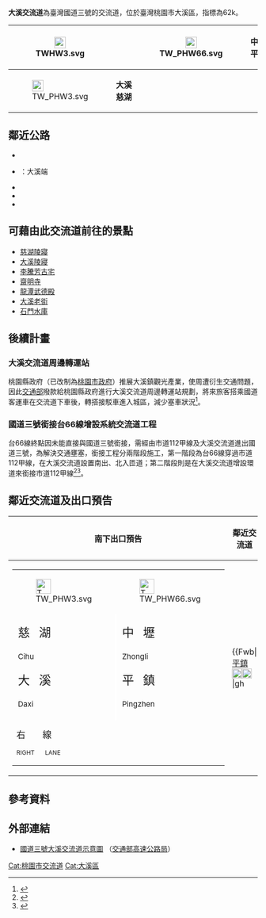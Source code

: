 {{Distinguish|大溪系統交流道}}
{{coord|24.891907|N|121.264368|E|display=title}}
{{Infobox Taiwan Highway IC
| name = 大溪交流道
| name_en = Daxi Interchange
| rd_type = NH
| rd_number = 3
| exit = 62
| exit_name = 大溪
| location = [[臺灣|臺灣]][[桃園市|桃園市]][[大溪區|大溪區]]
| connect = {{Jct|country=TWN|CH|112a}}
| goto = 
 {{Plainlist|
* 大溪區
* [[平鎮區|平鎮區]]
* [[中壢區|中壢區]]
* [[慈湖_(桃園市)|慈湖]]
* [[File:TW_PHW66.svg|20px]][[大溪端|大溪端]]
 }}
| class = 部分苜蓿葉A4型
| time = 1993年7月12日
}}
'''大溪交流道'''為臺灣國道三號的交流道，位於臺灣桃園市大溪區，指標為62k。
{|class="wikitable" style="text-align:center"
! rowspan="2" | [[File:TWHW3.svg|23px]]
| rowspan="2" | {{Taiwan Highway IC|62|大溪}}  
| [[File:TW_PHW66.svg|23px]]
| '''中壢　平鎮'''
|-
| [[File:TW_PHW3.svg|23px]]
| '''大溪　慈湖'''
|}

== 鄰近公路 ==
* {{Jct|country=TWN|PH|3}}
* {{Jct|country=TWN|PH|66}}：大溪端
* {{Jct|country=TWN|CH|112}}
* {{Jct|country=TWN|CH|112a}}
* {{Jct|country=TWN|TRTY|64}}

== 可藉由此交流道前往的景點 ==
* [[慈湖陵寢|慈湖陵寢]]
* [[大溪陵寢|大溪陵寢]]
* [[李騰芳古宅|李騰芳古宅]]
* [[齋明寺|齋明寺]]
* [[龍潭武德殿|龍潭武德殿]]
* [[大溪老街|大溪老街]]
* [[石門水庫_(臺灣)|石門水庫]]

== 後續計畫 ==
=== 大溪交流道周邊轉運站===
桃園縣政府（已改制為[[桃園市政府|桃園市政府]]）推展大溪鎮觀光產業，使周遭衍生交通問題，因此[[中華民國交通部|交通部]]撥款給桃園縣政府進行大溪交流道周邊轉運站規劃，將來旅客搭乘國道客運車在交流道下車後，轉搭接駁車進入城區，減少塞車狀況<ref>{{Cite web |url=http://www.libertytimes.com.tw/2012/new/sep/23/today-north1.htm |title=大溪拚觀光》國三交流道設轉運站 市區免塞車 |access-date=2013-08-09 |archive-date=2012-09-26 |archive-url=https://web.archive.org/web/20120926170930/http://www.libertytimes.com.tw/2012/new/sep/23/today-north1.htm |dead-url=no }}</ref>。

=== 國道三號銜接台66線增設系統交流道工程 ===
台66線終點因未能直接與國道三號銜接，需經由市道112甲線及大溪交流道進出國道三號，為解決交通壅塞，銜接工程分兩階段施工，第一階段為台66線穿過市道112甲線，在大溪交流道設置南出、北入匝道；第二階段則是在大溪交流道增設環道來銜接市道112甲線<ref>{{Cite web |url=http://www.freeway.gov.tw/Publish.aspx?cnid=95&p=6744 |title=國道三號銜接台66線增設系統交流道工程 |accessdate=2017-07-13 |archive-date=2017-09-05 |archive-url=https://web.archive.org/web/20170905184503/http://www.freeway.gov.tw/Publish.aspx?cnid=95&p=6744 |dead-url=no }}</ref><ref>{{Cite web |url=http://www.libertytimes.com.tw/2011/new/nov/29/today-north1.htm |title=桃縣府出錢了》國3銜接台66線 催速 |access-date=2013-08-09 |archive-date=2011-12-02 |archive-url=https://web.archive.org/web/20111202163211/http://www.libertytimes.com.tw/2011/new/nov/29/today-north1.htm |dead-url=no }}</ref>。

== 鄰近交流道及出口預告 ==
{| class="toccolours" border="1" cellpadding="4" style="margin:0 auto; border-collapse:collapse; text-align:center; white-space:nowrap"
! 南下出口預告 !! 鄰近交流道 !! 北上出口預告
|-
| style="text-align:right; font-size:15px" | {{Taiwan Highway IC|62|大溪}}
{|style="width:190px; background-color:#007F00; text-align:center; color:#FFF; font-weight:bold"
| <div style="margin-top:6px; margin-bottom:3px">[[File:TW_PHW3.svg|30px]]</div>
| <div style="margin-top:6px; margin-bottom:3px">[[File:TW_PHW66.svg|30px]]</div>
|-
| style="width:90px; border-right:2px solid #FFF; line-height:24px; font-size:24px; word-spacing:12px" | 慈 湖<div style="font-size:15px">Cihu</div>大 溪<div style="font-size:15px">Daxi</div>
| style="width:90px; line-height:24px; font-size:24px; word-spacing:12px" | 中 壢<div style="font-size:15px">Zhongli</div>平 鎮<div style="font-size:15px">Pingzhen</div>
|-
| colspan="2" style="line-height:18px; font-size:18px; word-spacing:30px" | 右 線<div style="font-size:12px; word-spacing:18px">RIGHT LANE</div>
|}
|
{{Start expwy box|[[中華民國國道|中華民國國道]]}}
{{S-expwy IC|[[鶯歌系統交流道|鶯歌系統交流道]]|往　[[三鶯交流道|三鶯交流道]]}}
{{S-line|{{Jct|country=TWN|NH|3}}|62k|#007A36}}
{{S-expwy IC|[[龍潭交流道|龍潭交流道]]|往　[[高原交流道|高原交流道]]}}
{{Illus}}
{{Fwu|st|[[三峽區|三峽]]}}
{{Fwi|Full|54|鶯歌系統}}
{{Fwh|st}}
{{Fwm|TWHW3}}
{{Fwh|st|62|大溪}}
{{Fwb|[[中壢區|平鎮]][[File:TW_PHW66.svg|20px]][[File:TW_CHW112.svg|20px]]|gh||TW CHW112a|Full|TW CHW112a||gh|[[File:TW_PHW3.svg|20px]][[大溪區|大溪]]}}
{{Fwh|st}}
{{Fwm|TWHW3}}
{{Fwh|st}}
{{Fwi|Full|68|龍潭}}
{{Fwd|st|[[關西鎮_(台灣)|關西]]}}
{{Fwed}}
| style="text-align:right; font-size:15px" | {{Taiwan Highway IC|62|大溪}}
{|style="width:190px; background-color:#007F00; text-align:center; color:#FFF; font-weight:bold"
| <div style="margin-top:6px; margin-bottom:3px">[[File:TW_PHW66.svg|30px]]</div>
| <div style="margin-top:6px; margin-bottom:3px">[[File:TW_PHW3.svg|30px]]</div>
|-
| style="width:90px; border-right:2px solid #FFF; line-height:24px; font-size:24px; word-spacing:12px" | 中 壢<div style="font-size:15px">Zhongli</div>平 鎮<div style="font-size:15px">Pingzhen</div>
| style="width:90px; line-height:24px; font-size:24px; word-spacing:12px" | 慈 湖<div style="font-size:15px">Cihu</div>大 溪<div style="font-size:15px">Daxi</div>
|-
| colspan="2" style="line-height:18px; font-size:18px; word-spacing:30px" | 右 線<div style="font-size:12px; word-spacing:18px">RIGHT LANE</div>
|}
|}

== 參考資料 ==
{{Reflist}}

== 外部連結 ==
* [https://www.freeway.gov.tw/UserFiles/File/Traffic/7-1-2/%E4%BA%A4%E6%B5%81%E9%81%93%E7%A4%BA%E6%84%8F%E5%9C%96_102.10/03-062%E5%A4%A7%E6%BA%AA.jpg 國道三號大溪交流道示意圖] {{Wayback|url=https://www.freeway.gov.tw/UserFiles/File/Traffic/7-1-2/%E4%BA%A4%E6%B5%81%E9%81%93%E7%A4%BA%E6%84%8F%E5%9C%96_102.10/03-062%E5%A4%A7%E6%BA%AA.jpg |date=20210424164406 }}（[[交通部高速公路局|交通部高速公路局]]）

{{中華民國國道3號}}

[[Cat:桃園市交流道|Cat:桃園市交流道]]
[[Cat:大溪區|Cat:大溪區]]